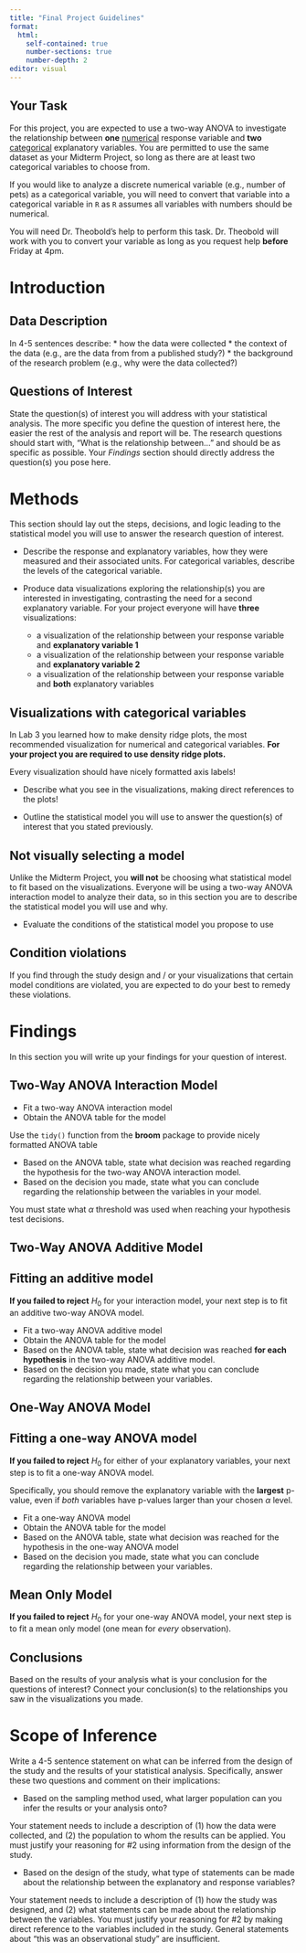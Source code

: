 ```yaml
---
title: "Final Project Guidelines"
format: 
  html:
    self-contained: true
    number-sections: true
    number-depth: 2
editor: visual
---
```


## Your Task

For this project, you are expected to use a two-way ANOVA to investigate the relationship between **one** [numerical]{.underline} response variable and **two** [categorical]{.underline} explanatory variables. You are permitted to use the same dataset as your Midterm Project, so long as there are at least two categorical variables to choose from.

::: callout-note
If you would like to analyze a discrete numerical variable (e.g., number of pets) as a categorical variable, you will need to convert that variable into a categorical variable in `R` as `R` assumes all variables with numbers should be numerical.

You will need Dr. Theobold's help to perform this task. Dr. Theobold will work with you to convert your variable as long as you request help **before** Friday at 4pm.
:::

# Introduction

## Data Description

In 4-5 sentences describe: \* how the data were collected \* the context of the data (e.g., are the data from from a published study?) \* the background of the research problem (e.g., why were the data collected?)

## Questions of Interest

State the question(s) of interest you will address with your statistical analysis. The more specific you define the question of interest here, the easier the rest of the analysis and report will be. The research questions should start with, "What is the relationship between..." and should be as specific as possible. Your *Findings* section should directly address the question(s) you pose here.

# Methods

This section should lay out the steps, decisions, and logic leading to the statistical model you will use to answer the research question of interest.

-   Describe the response and explanatory variables, how they were measured and their associated units. For categorical variables, describe the levels of the categorical variable.

-   Produce data visualizations exploring the relationship(s) you are interested in investigating, contrasting the need for a second explanatory variable. For your project everyone will have **three** visualizations:

    -   a visualization of the relationship between your response variable and **explanatory variable 1**
    -   a visualization of the relationship between your response variable and **explanatory variable 2**
    -   a visualization of the relationship between your response variable and **both** explanatory variables

::: callout-caution
# Visualizations with categorical variables

In Lab 3 you learned how to make density ridge plots, the most recommended visualization for numerical and categorical variables. **For your project you are required to use density ridge plots.**

Every visualization should have nicely formatted axis labels!
:::

-   Describe what you see in the visualizations, making direct references to the plots!

-   Outline the statistical model you will use to answer the question(s) of interest that you stated previously.

::: callout-note
# Not visually selecting a model

Unlike the Midterm Project, you **will not** be choosing what statistical model to fit based on the visualizations. Everyone will be using a two-way ANOVA interaction model to analyze their data, so in this section you are to describe the statistical model you will use and why.
:::

- Evaluate the conditions of the statistical model you propose to use

::: {.callout-note}
# Condition violations

If you find through the study design and / or your visualizations that certain model conditions are violated, you are expected to do your best to remedy these violations. 
:::

# Findings

In this section you will write up your findings for your question of interest.

## Two-Way ANOVA Interaction Model

-   Fit a two-way ANOVA interaction model
-   Obtain the ANOVA table for the model

::: callout-tip
Use the `tidy()` function from the **broom** package to provide nicely formatted ANOVA table
:::

-   Based on the ANOVA table, state what decision was reached regarding the hypothesis for the two-way ANOVA interaction model.
-   Based on the decision you made, state what you can conclude regarding the relationship between the variables in your model.

::: callout-caution
You must state what $\alpha$ threshold was used when reaching your hypothesis test decisions.
:::

## Two-Way ANOVA Additive Model

::: callout-caution
# Fitting an additive model

**If you failed to reject** $H_0$ for your interaction model, your next step is to fit an additive two-way ANOVA model.
:::

-   Fit a two-way ANOVA additive model
-   Obtain the ANOVA table for the model
-   Based on the ANOVA table, state what decision was reached **for each hypothesis** in the two-way ANOVA additive model.
-   Based on the decision you made, state what you can conclude regarding the relationship between your variables.

## One-Way ANOVA Model

::: callout-caution
# Fitting a one-way ANOVA model

**If you failed to reject** $H_0$ for either of your explanatory variables, your next step is to fit a one-way ANOVA model.

Specifically, you should remove the explanatory variable with the **largest** p-value, even if *both* variables have p-values larger than your chosen $\alpha$ level.
:::

-   Fit a one-way ANOVA model
-   Obtain the ANOVA table for the model
-   Based on the ANOVA table, state what decision was reached for the hypothesis in the one-way ANOVA model
-   Based on the decision you made, state what you can conclude regarding the relationship between your variables.

## Mean Only Model

**If you failed to reject** $H_0$ for your one-way ANOVA model, your next step is to fit a mean only model (one mean for *every* observation).

## Conclusions

Based on the results of your analysis what is your conclusion for the questions of interest? Connect your conclusion(s) to the relationships you saw in the visualizations you made.

# Scope of Inference

Write a 4-5 sentence statement on what can be inferred from the design of the study and the results of your statistical analysis. Specifically, answer these two questions and comment on their implications:

-   Based on the sampling method used, what larger population can you infer the results or your analysis onto?

::: callout-tip
Your statement needs to include a description of (1) how the data were collected, and (2) the population to whom the results can be applied. You must justify your reasoning for #2 using information from the design of the study.
:::

-   Based on the design of the study, what type of statements can be made about the relationship between the explanatory and response variables?

::: callout-tip
Your statement needs to include a description of (1) how the study was designed, and (2) what statements can be made about the relationship between the variables. You must justify your reasoning for #2 by making direct reference to the variables included in the study. General statements about "this was an observational study" are insufficient.
:::
